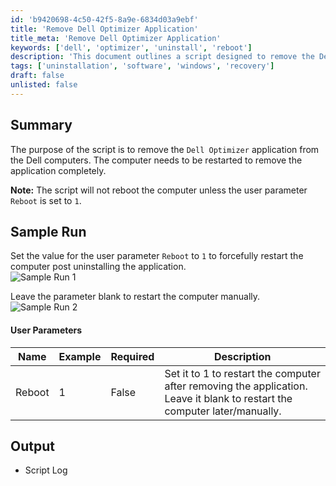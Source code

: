 ```yaml
---
id: 'b9420698-4c50-42f5-8a9e-6834d03a9ebf'
title: 'Remove Dell Optimizer Application'
title_meta: 'Remove Dell Optimizer Application'
keywords: ['dell', 'optimizer', 'uninstall', 'reboot']
description: 'This document outlines a script designed to remove the Dell Optimizer application from Dell computers. It includes instructions for setting a user parameter to control whether the computer should reboot automatically after the application is uninstalled.'
tags: ['uninstallation', 'software', 'windows', 'recovery']
draft: false
unlisted: false
---
```

## Summary

The purpose of the script is to remove the `Dell Optimizer` application from the Dell computers. The computer needs to be restarted to remove the application completely.  

**Note:** The script will not reboot the computer unless the user parameter `Reboot` is set to `1`.

## Sample Run

Set the value for the user parameter `Reboot` to `1` to forcefully restart the computer post uninstalling the application.  
![Sample Run 1](../../../static/img/SWM---Software-Configuration---Remove-Dell-Optimizer/image_1.png)  

Leave the parameter blank to restart the computer manually.  
![Sample Run 2](../../../static/img/SWM---Software-Configuration---Remove-Dell-Optimizer/image_2.png)  

#### User Parameters

| Name   | Example | Required | Description                                                                                     |
|--------|---------|----------|-------------------------------------------------------------------------------------------------|
| Reboot | 1       | False    | Set it to 1 to restart the computer after removing the application. Leave it blank to restart the computer later/manually. |

## Output

- Script Log












